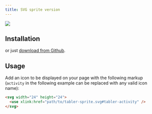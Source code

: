 ---
title: SVG sprite version
---

![](https://raw.githubusercontent.com/tabler/tabler-icons/master/.github/packages/og-package-sprite.png)

## Installation

<TabsPackage name="@tabler/icons-sprite" />

or just [download from Github](https://github.com/tabler/tabler-icons/releases).

## Usage

Add an icon to be displayed on your page with the following markup (`activity` in the following example can be replaced with
any valid icon name):

```html
<svg width="24" height="24">
  <use xlink:href="path/to/tabler-sprite.svg#tabler-activity" />
</svg>
```
